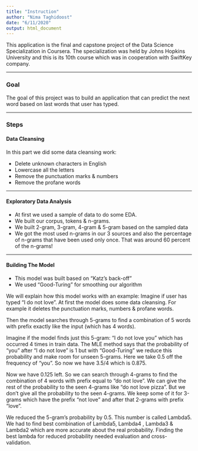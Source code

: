 ```yaml
---
title: "Instruction"
author: "Nima Taghidoost"
date: "6/11/2020"
output: html_document
---
```

  This application is the final and capstone project of the Data Science  Specialization in Coursera. The specialization was held by Johns Hopkins University and this is its 10th course which was in cooperation with SwiftKey company.


******
  
### Goal
  
  The goal of this project was to build an application that can predict the next word based on last words that user has typed.
  
******

### Steps

#### Data Cleansing

In this part we did some data cleansing work:

- Delete unknown characters in English
- Lowercase all the letters
- Remove the punctuation marks & numbers
- Remove the profane words

******

#### Exploratory Data Analysis

- At first we used a sample of data to do some EDA.
- We built our corpus, tokens & n-grams.
- We built 2-gram, 3-gram, 4-gram & 5-gram based on the sampled data
- We got the most used n-grams in our 3 sources and also the percentage
of n-grams that have been used only once. That was around 60 percent of the n-grams!

******

#### Building The Model

- This model was built based on "Katz's back-off"
- We used "Good-Turing" for smoothing our algorithm

We will explain how this model works with an example:
Imagine if user has typed "I do not love".
At first the model does some data cleansing. For example it deletes the punctuation marks, numbers & profane words.


Then the model searches through 5-grams to find a combination of 5 words with prefix exactly like the input (which has 4 words).

Imagine if the model finds just this 5-gram: "I do not love you" which has occurred 4 times in train data.
The MLE method says that the probability of "you" after "I do not love" is 1 but with "Good-Turing" we reduce this probability and make room for unseen 5-grams.
Here we take 0.5 off the frequency of "you". So now we have 3.5/4 which is 0.875.

Now we have 0.125 left. So we can search through 4-grams to find the combination of 4 words with prefix equal to "do not love". We can give the rest of the probability to the seen 4-grams like "do not love pizza". But we don't give all the probability to the seen 4-grams. We keep some of it for 3-grams which have the prefix "not love" and after that 2-grams with prefix "love".

We reduced the 5-gram's probability by 0.5. This number is called Lambda5. We had to find best combination of Lambda5, Lambda4 , Lambda3 & Lambda2 which are more accurate about the real probability.
Finding the best lambda for reduced probability needed evaluation and cross-validation.


